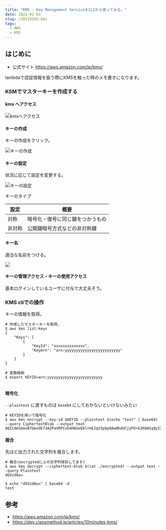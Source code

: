```yaml
---
title: "KMS - Key Management ServiceをCLIから使ってみる。"
date: 2021-01-03
slug: /20210103-kms
tags:
  - AWS
  - KMS
---
```



## はじめに

- 公式サイト
https://aws.amazon.com/jp/kms/

lambdaで認証情報を扱う際にKMSを触った時のメモ書きになります。

### KSMでマスターキーを作成する


#### kms へアクセス
![kmsへアクセス](https://storage.googleapis.com/zenn-user-upload/stiffqdnmnq4hks8441p7k5pywfr)

#### キーの作成
 キーの作成をクリック。

![キーの作成](https://storage.googleapis.com/zenn-user-upload/ud6vso0d2zzizkno9yc9apvv73ko)

#### キーの設定
状況に応じて設定を変更する。

![キーの設定](https://storage.googleapis.com/zenn-user-upload/doonkc5dqupr9ygxbwsz2c1o43c8)

キーのタイプ

|  設定  |  概要  |
| ---- | ---- |
|  対称  |  暗号化・復号に同じ鍵をつかうもの  |
|  非対称  |  公開鍵暗号方式などの非対称鍵  |

#### キー名

適当な名前をつける。

![](https://storage.googleapis.com/zenn-user-upload/31kcyh337g4ys2wnpfznirwyqpsc)

#### キーの管理アクセス・キーの使用アクセス

基本ログインしているユーザに付与で大丈夫そう。


### KMS cliでの操作


キーの情報を取得。

```shell
# 作成したマスターキーを取得。
$ aws kms list-keys
{
    "Keys": [
        {
            "KeyId": "xxxxxxxxxxxxxx",
            "KeyArn": "arn:yyyyyyyyyyyyyyyyyyyyyyyyy"
        }
    ]
}

# 変数格納
$ export KEYID=arn:yyyyyyyyyyyyyyyyyyyyyyyyy


```

#### 暗号化

`--plaintext` に渡すものは `base64` にしておかないといけないみたい

```shell
# KEYIDを用いて暗号化
$ aws kms encrypt --key-id $KEYID --plaintext $(echo "test" | base64) --query CiphertextBlob --output text 
AQICAHibmsB7UenOE73AZPaVRPCvb4H6UeE8l+hEJqV3pbp8AwHhdUCjyPO+k2K6W1q9yI26AAAAYzBhBgkqhkiG9w0BBwagVDBSAgEAME0GCSqGSIb3DQEHATAeBglghkgBZQMEAS4wEQQMMGkl/dOZe9zcntYkAgEQgCBf4B7cGHVsdfOa/vHldNMueaAe93mTfchdk6ShnF7pmg==
```


#### 複合
先ほど出力された文字列を複合します。

```shell
# 複合(encryptedに上の文字列保存してます)
$ aws kms decrypt --ciphertext-blob $(cat ./encrypted) --output text --query Plaintext 
dGVzdAo=

$ echo "dGVzdAo=" | base64 -d
test
```



## 参考

- https://aws.amazon.com/jp/kms/
- https://dev.classmethod.jp/articles/10minutes-kms/
